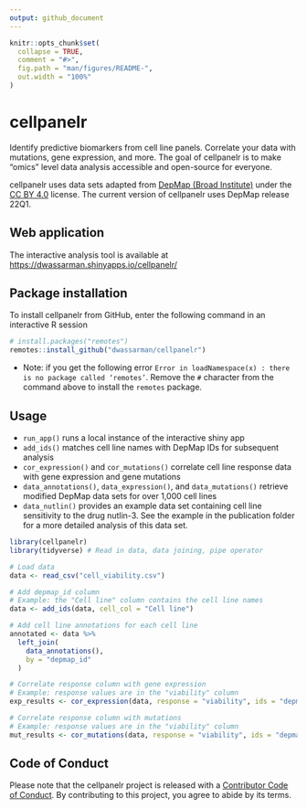 ```yaml
---
output: github_document
---
```


<!-- README.md is generated from README.Rmd. Please edit that file -->

```r
knitr::opts_chunk$set(
  collapse = TRUE,
  comment = "#>",
  fig.path = "man/figures/README-",
  out.width = "100%"
)
```

# cellpanelr

<!-- badges: start -->
<!-- badges: end -->

Identify predictive biomarkers from cell line panels. Correlate your data with mutations, gene expression, and more. The goal of cellpanelr is to make "omics" level data analysis accessible and open-source for everyone.

cellpanelr uses data sets adapted from [DepMap (Broad Institute)](<https://depmap.org/portal/>) under the [CC BY 4.0](<https://creativecommons.org/licenses/by/4.0/>) license. The current version of cellpanelr uses DepMap release 22Q1.

## Web application

The interactive analysis tool is available at <https://dwassarman.shinyapps.io/cellpanelr/>

## Package installation

To install cellpanelr from GitHub, enter the following command in an interactive R session

```r
# install.packages("remotes")
remotes::install_github("dwassarman/cellpanelr")
```

- Note: if you get the following error `Error in loadNamespace(x) : there is no package called ‘remotes’`. Remove the `#` character from the command above to install the `remotes` package.

## Usage

- `run_app()` runs a local instance of the interactive shiny app
- `add_ids()` matches cell line names with DepMap IDs for subsequent analysis
- `cor_expression()` and `cor_mutations()` correlate cell line response data with gene expression and gene mutations
- `data_annotations()`, `data_expression()`, and `data_mutations()` retrieve modified DepMap data sets for over 1,000 cell lines
- `data_nutlin()` provides an example data set containing cell line sensitivity to the drug nutlin-3. See the example in the publication folder for a more detailed analysis of this data set.

```r
library(cellpanelr)
library(tidyverse) # Read in data, data joining, pipe operator

# Load data
data <- read_csv("cell_viability.csv")

# Add depmap_id column
# Example: the "Cell line" column contains the cell line names
data <- add_ids(data, cell_col = "Cell line")

# Add cell line annotations for each cell line
annotated <- data %>%
  left_join(
    data_annotations(),
    by = "depmap_id"
  )

# Correlate response column with gene expression
# Example: response values are in the "viability" column
exp_results <- cor_expression(data, response = "viability", ids = "depmap_ids")

# Correlate response column with mutations
# Example: response values are in the "viability" column
mut_results <- cor_mutations(data, response = "viability", ids = "depmap_ids")
```


## Code of Conduct

Please note that the cellpanelr project is released with a [Contributor Code of Conduct](https://contributor-covenant.org/version/2/0/CODE_OF_CONDUCT.html). By contributing to this project, you agree to abide by its terms.

